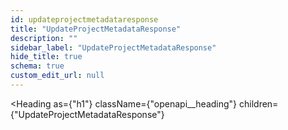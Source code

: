 ```yaml
---
id: updateprojectmetadataresponse
title: "UpdateProjectMetadataResponse"
description: ""
sidebar_label: "UpdateProjectMetadataResponse"
hide_title: true
schema: true
custom_edit_url: null
---
```



<Heading
  as={"h1"}
  className={"openapi__heading"}
  children={"UpdateProjectMetadataResponse"}
>
</Heading>





<ul>
  <SchemaItem
    collapsible={false}
    name={"success"}
    required={true}
    schemaName={"boolean"}
    qualifierMessage={undefined}
    schema={{"type":"boolean"}}
  >
    
  </SchemaItem>
</ul>
            